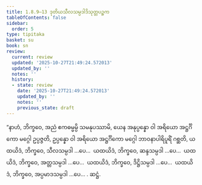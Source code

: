 ```yaml
---
title: 1.8.9–13 ဒုတိယသီလသမ္ပဒါဒိသုတ္တပဉ္စက
tableOfContents: false
sidebar:
  order: 5
type: tipitaka
basket: su
book: sn
review:
  current: review
  updated: '2025-10-27T21:49:24.572013'
  updated_by: ''
  notes: ''
  history:
  - state: review
    date: '2025-10-27T21:49:24.572013'
    updated_by: ''
    notes: ''
    previous_state: draft
---
```



<ReviewStatus review={frontmatter.review} showDetails={true} />

<HypothesisAnnotation frontmatter={frontmatter} />

<DynamicBreadcrumb />

<Division number="85–89" book="sn" e="ch" v="18" p="294">

<Paragraph number="193" book="sn">
“နာဟံ, ဘိက္ခဝေ, အညံ ဧကဓမ္မမ္ပိ သမနုပဿာမိ, ယေန အနုပ္ပန္နော ဝါ အရိယော အဋ္ဌင်္ဂိကော မဂ္ဂေါ ဥပ္ပဇ္ဇတိ, ဥပ္ပန္နော ဝါ အရိယော အဋ္ဌင်္ဂိကော မဂ္ဂေါ ဘာဝနာပါရိပူရိံ ဂစ္ဆတိ, ယထယိဒံ, ဘိက္ခဝေ, သီလသမ္ပဒါ …ပေ…  ယထယိဒံ, ဘိက္ခဝေ, ဆန္ဒသမ္ပဒါ …ပေ…  ယထယိဒံ, ဘိက္ခဝေ, အတ္တသမ္ပဒါ …ပေ…  ယထယိဒံ, ဘိက္ခဝေ, ဒိဋ္ဌိသမ္ပဒါ …ပေ…  ယထယိဒံ, ဘိက္ခဝေ, အပ္ပမာဒသမ္ပဒါ …ပေ… .

</Paragraph>
</Division>

<Paragraph number="194" type="center" book="sn">
ဆဋ္ဌံ.
</Paragraph>